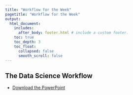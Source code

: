 ```yaml
---
title: "Workflow for the Week"
pagetitle: "Workflow for the Week"
output:
  html_document:
    includes:
      after_body: footer.html # include a custom footer.
    toc: true
    toc_depth: 3
    toc_float:
      collapsed: false
      smooth_scroll: false
---
```


## The Data Science Workflow

* [Download the PowerPoint](files/Day-1_Session-04_Workflow-and-Tools.pptx)

<object class = "pdf" data = "files/Day-1_Session-04_Workflow-and-Tools.pdf"></object>
